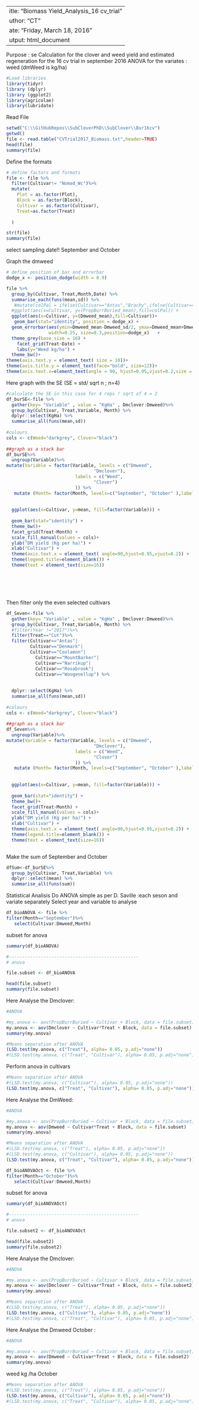  ---
title: "Biomass Yield_Analysis_16 cv_trial"
author: "CT"
date: "Friday, March 18, 2016"
output: html_document
---
Purpose : 
se
Calculation for the clover and weed  yield and estimated regeneration for the 16 cv trial in september 2016 
ANOVA for the variates : weed (dmWeed is kg/ha)

```r
#Load libraries 
library(tidyr)
library (dplyr)
library (ggplot2)
library(agricolae)
library(lubridate)
```

Read File 

```r
setwd("C:\\GitHubRepos\\SubCloverPhD\\SubClover\\Bur16cv")
getwd()
file <- read.table("CVTrial2017_Biomass.txt",header=TRUE)
head(file)
summary(file)
```

Define the formats  

```r

# define factors and formats
file <- file %>%
  filter(Cultivar!= "Nomad_Wc")%>%
  mutate(
    Plot = as.factor(Plot),
    Block = as.factor(Block),
    Cultivar = as.factor(Cultivar),
    Treat=as.factor(Treat)
   
  )

str(file)
summary(file)

```

select sampling date!! September and October 

Graph the dmweed 

```r

# define position of bar and errorbar
dodge_x <- position_dodge(width = 0.9)

file %>%
  group_by(Cultivar, Treat,Month,Date) %>%
  summarise_each(funs(mean,sd)) %>%
   #mutate(colPal = ifelse(Cultivar=="Antas","Brachy",ifelse(Cultivar=="Monti","Brachy","Yanny"))) %>%
  #ggplot(aes(x=Cultivar, y=(PropBurrBuried_mean),fill=colPal)) +
  ggplot(aes(x=Cultivar, y=(Dmweed_mean),fill=Cultivar))+
   geom_bar(stat="identity", position = dodge_x) +
  geom_errorbar(aes(ymin=Dmweed_mean-Dmweed_sd/2, ymax=Dmweed_mean+Dmweed_sd/2),
                width=0.25, size=0.3,position=dodge_x)   +
  theme_grey(base_size = 16) +
    facet_grid(Treat~Date) +
    labs(y="Weed kg/ha") +
  theme_bw()+
theme(axis.text.y = element_text( size = 10))+
theme(axis.title.y = element_text(face="bold", size=12))+
theme(axis.text.x=element_text(angle = 90, hjust=0.95,vjust=0.2,size = 12))


```

Here graph with the SE (SE = std/ sqrt n ; n=4)

```r

#calculate the SE in this case for 4 reps ! sqrt of 4 = 2 
df_burSE<-file %>%
  gather(key= "Variable" , value = "KgHa" , Dmclover:Dmweed)%>%
  group_by(Cultivar, Treat,Variable, Month) %>%
  dplyr::select(KgHa) %>%
  summarise_all(funs(mean,sd))
  
#colours
cols <- c(Weed="darkgrey", Clover="black")
  
##graph as a stack bar
df_burSE%>%
  ungroup(Variable)%>%
mutate(Variable = factor(Variable, levels = c("Dmweed",
                                 "Dmclover"),
                          labels = c("Weed",
                                 "Clover")
                          )) %>%
   mutate (Month= factor(Month, levels=c("September", "October" ),labels=c("September", "October")))%>%
  
  
  ggplot(aes(x=Cultivar, y=mean, fill=factor(Variable))) +
  
  geom_bar(stat="identity") +
  theme_bw()+
  facet_grid(Treat~Month) +
  scale_fill_manual(values = cols)+
  ylab("DM yield (Kg per ha)") +
  xlab("Cultivar") +
  theme(axis.text.x = element_text( angle=90,hjust=0.95,vjust=0.2)) + 
  theme(legend.title=element_blank()) +
  theme(text = element_text(size=16))







```

Then filter only the even selected cultivars 



```r


df_Seven<-file %>%
  gather(key= "Variable" , value = "KgHa" , Dmclover:Dmweed)%>%
  group_by(Cultivar, Treat,Variable, Month) %>%
  #filter(Year !="2017")%>%
  filter(Treat=="Cut")%>%
  filter(Cultivar=="Antas"| 
         Cultivar=="Denmark"|
         Cultivar=="Coolamon"|
           Cultivar=="MountBarker"|
           Cultivar=="Narrikup"|
           Cultivar=="Rosabrook"|
           Cultivar=="Woogenellup") %>%
  
  
  dplyr::select(KgHa) %>%
  summarise_all(funs(mean,sd))
  
#colours
cols <- c(Weed="darkgrey", Clover="black")
  
##graph as a stack bar
df_Seven%>%
  ungroup(Variable)%>%
mutate(Variable = factor(Variable, levels = c("Dmweed",
                                 "Dmclover"),
                          labels = c("Weed",
                                 "Clover")
                          )) %>%
   mutate (Month= factor(Month, levels=c("September", "October" ),labels=c("September", "October")))%>%
  
  
  ggplot(aes(x=Cultivar, y=mean, fill=factor(Variable))) +
  
  geom_bar(stat="identity") +
  theme_bw()+
  facet_grid(Treat~Month) +
  scale_fill_manual(values = cols)+
  ylab("DM yield (Kg per ha)") +
  xlab("Cultivar") +
  theme(axis.text.x = element_text( angle=90,hjust=0.95,vjust=0.2)) + 
  theme(legend.title=element_blank()) +
  theme(text = element_text(size=16))



```




Make the sum of September and October

```r

dfSum<-df_burSE%>%
  group_by(Cultivar, Treat,Variable) %>%
  dplyr::select(mean) %>%
  summarise_all(funs(sum))

```





Statistical Analisis 
Do ANOVA simple as per D. Saville :each seson and variate separately
Select year and variable to analyse

```r
df_bioANOVA <- file %>%
filter(Month=="September")%>%
   select(Cultivar:Dmweed,Month)
```

subset for anova
```r

 
summary(df_bioANOVA)

#-------------------------------------------------
# anova 

file.subset <- df_bioANOVA

head(file.subset)
summary(file.subset)

```


Here Analyse the Dmclover:


```r

#ANOVA

#my.anova <- aov(PropBurrBuried ~ Cultivar + Block, data = file.subset)
my.anova <- aov(Dmclover ~ Cultivar*Treat + Block, data = file.subset)
summary(my.anova)
```

```r
#Means separation after ANOVA
(LSD.test(my.anova, c("Treat"), alpha= 0.05, p.adj="none")) 
#(LSD.test(my.anova, c("Treat", "Cultivar"), alpha= 0.05, p.adj="none")) 
```

Perform anova in cultivars 



```r


#Means separation after ANOVA
#(LSD.test(my.anova, c("Cultivar"), alpha= 0.05, p.adj="none")) 
(LSD.test(my.anova, c("Treat", "Cultivar"), alpha= 0.05, p.adj="none")) 
```


Here Analyse the DmWeed:


```r

#ANOVA

#my.anova <- aov(PropBurrBuried ~ Cultivar + Block, data = file.subset)
my.anova <- aov(Dmweed ~ Cultivar*Treat + Block, data = file.subset)
summary(my.anova)
```

```r
#Means separation after ANOVA
#(LSD.test(my.anova, c("Treat"), alpha= 0.05, p.adj="none"))
#(LSD.test(my.anova, c("Cultivar"), alpha= 0.05, p.adj="none"))
(LSD.test(my.anova, c("Treat", "Cultivar"), alpha= 0.05, p.adj="none")) 
```


```r
df_bioANOVAOct <- file %>%
filter(Month=="October")%>%
   select(Cultivar:Dmweed,Month)
```

subset for anova
```r

 
summary(df_bioANOVAOct)

#-------------------------------------------------
# anova 

file.subset2 <- df_bioANOVAOct

head(file.subset2)
summary(file.subset2)

```



Here Analyse the Dmclover:


```r

#ANOVA

#my.anova <- aov(PropBurrBuried ~ Cultivar + Block, data = file.subset)
my.anova <- aov(Dmclover ~ Cultivar*Treat + Block, data = file.subset2)
summary(my.anova)
```

```r
#Means separation after ANOVA
#(LSD.test(my.anova, c("Treat"), alpha= 0.05, p.adj="none")) 
(LSD.test(my.anova, c("Cultivar"), alpha= 0.05, p.adj="none"))
#(LSD.test(my.anova, c("Treat", "Cultivar"), alpha= 0.05, p.adj="none")) 
```



Here Analyse the Dmweed October :


```r

#ANOVA

#my.anova <- aov(PropBurrBuried ~ Cultivar + Block, data = file.subset)
my.anova <- aov(Dmweed ~ Cultivar*Treat + Block, data = file.subset2)
summary(my.anova)
```

weed kg /ha October 

```r
#Means separation after ANOVA
#(LSD.test(my.anova, c("Treat"), alpha= 0.05, p.adj="none")) 
(LSD.test(my.anova, c("Cultivar"), alpha= 0.05, p.adj="none"))
#(LSD.test(my.anova, c("Treat", "Cultivar"), alpha= 0.05, p.adj="none")) 
```
